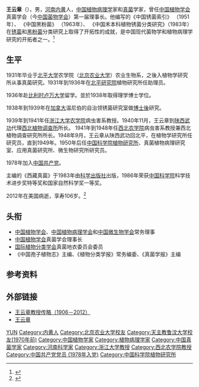 {{Infobox scientist
| birth_date        = {{birth date|1906|10|12}}
| birth_place       = [[中華民國|中国]][[河南省_(中華民國)|河南]][[内黄县|内黄]]
| death_date        = {{death date and age |2012|10|22|1906|10|12}}
| death_place       = 美国
| residence         = 
| fields            = [[植物学|植物学]]
| workplaces        = [[中国植物学会|中国植物学会]][[中国菌物学会|真菌学会]]
| alma_mater        = 
| author_abbrev_bot = 
}}

'''王云章'''（{{bd|1906年|10月12日|2012年|10月22日}}），男，[[河南|河南]][[内黄|内黄]]人，[[中华人民共和国|中国]][[中国植物学会|植物]][[病理学|病理学]]家和[[真菌|真菌]]学家，曾任[[中国植物学会|中国植物学会]]真菌学会（今[[中国菌物学会|中国菌物学会]]）第一届理事长。他编写的《中国锈菌索引》 （1951年）、 《中国黑粉菌》 （1963年）、 《中国禾本科植物锈菌分类研究》（1983年）在[[锈菌|锈菌]]和[[黑粉菌|黑粉菌]]分类研究上取得了开拓性的成就，是中国现代菌物学和植物病理学研究的开拓者之一。<ref>{{Cite web|title=王云章|url=https://xyh.cau.edu.cn/art/2012/1/9/art_22589_426747.html|access-date=2020-07-07|work=中国农业大学校友网}}</ref>

== 生平 ==
1931年毕业于[[北平大学|北平大学]]农学院（[[北京农业大学|北京农业大学]]）农业生物系{{r|ibcas80}}，之後入植物学研究所从事真菌研究{{r|ibcas80}}。1931年到1936年在[[北平研究院|北平研究院]]植物研究所任助理员。

1936年赴[[比利时|比利时]][[卢万大学|卢万大学]]留学{{r|ibcas80}}。並於1938年取得理学博士学位。

1938年到1939年在[[加拿大|加拿大]]温尼伯的自治领锈菌研究室做[[博士後|博士後]]研究。

1939年到1941年任[[浙江大学农学院|浙江大学农学院]]病虫害系教授。1940年11月，王云章到[[陝西省_(中華民國)|陕西]][[武功县|武功]]代理[[中国科学院西北植物调查所|西北植物调查所]]所长{{r|ibcas80}}。
1941年到1948年任[[西北农学院|西北农学院]]病虫害系教授兼西北植物调查研究所所长。1948年9月，王云章从陕西武功回北平，在植物学研究所任研究员{{r|ibcas80}}，直到1949年。1950年后任[[中国科学院植物研究所|中国科学院植物研究所]]、真菌植物病理研究室、应用真菌研究所、微生物研究所研究员。

1978年加入[[中国共产党|中国共产党]]。

主编的《西藏真菌》于1983年由[[科学出版社|科学出版社]]出版，1986年荣获[[中国科学院|中国科学院]]科学技术进步奖特等奖和国家自然科学奖一等奖。

2012年在美国病逝，享寿106岁。<ref>{{Cite web|title=深切悼念王云章教授|url=http://www.mycolab.org.cn/templates/T_second/index.aspx?nodeid=12&page=ContentPage&contentid=431|accessdate=2020-07-07|work=真菌学国家重点实验室|archive-date=2018-09-15|archive-url=https://web.archive.org/web/20180915115116/http://www.mycolab.org.cn/templates/T_second/index.aspx?nodeid=12|dead-url=no}}</ref>

== 头衔 ==
* [[中国植物学会|中国植物学会]]、[[中国植物病理学会|中国植物病理学会]]和[[中国微生物学会|中国微生物学会]]常务理事
* [[中国植物学会|中国植物学会]]真菌学会理事长
* [[国际植物分类学会|国际植物分类学会]]真菌地衣委员会委员
* 《中国孢子植物志》主编、《植物分类学报》常务编委、《真菌学报》主编

== 参考资料 ==
{{reflist |refs=
<ref name="ibcas80">{{cite book
 |chapter-url=http://www.ibcas.ac.cn/80/developmentCourse/02_ibcas_1929-1949.html
 |chapter=北平研究院植物学研究所纪事(1929-1949)
 |url=http://www.ibcas.ac.cn/80/
 |title=植物研究所建所80周年专题网站!
 |publisher=[[中国科学院|中国科学院]][[中国科学院植物研究所|植物研究所]]
 |date=2008
 |access-date=2021-11-12
 |language=zh-hans
 |archive-date=2021-11-12
 |archive-url=https://web.archive.org/web/20211112090835/http://www.ibcas.ac.cn/80/
 |dead-url=no
 }}</ref>
}}

== 外部链接 ==
* [http://www.mscfungi.org.cn/upload/fckeditor/File/%E7%8E%8B%E4%BA%91%E7%AB%A0%E6%95%99%E6%8E%88%E4%BC%A0%E7%95%A5%EF%BC%881906%EF%BC%8D2012%EF%BC%89.pdf 王云章教授传略（1906－2012）] {{Wayback|url=http://www.mscfungi.org.cn/upload/fckeditor/File/%E7%8E%8B%E4%BA%91%E7%AB%A0%E6%95%99%E6%8E%88%E4%BC%A0%E7%95%A5%EF%BC%881906%EF%BC%8D2012%EF%BC%89.pdf |date=20160304104446 }}
* [http://www.pwsannong.com/c/2016-04-13/565473.shtml 王云章] {{Wayback|url=http://www.pwsannong.com/c/2016-04-13/565473.shtml |date=20200707180151 }}

{{Authority control}}
{{DEFAULTSORT:Wang王}}
[[Category:王姓|YUN]]
[[Category:内黄人|Category:内黄人]]
[[Category:北京农业大学校友|Category:北京农业大学校友]]
[[Category:天主教鲁汶大学校友(1970年前)|Category:天主教鲁汶大学校友(1970年前)]]
[[Category:中国植物学家|Category:中国植物学家]]
[[Category:植物病理学家|Category:植物病理学家]]
[[Category:中国真菌学家|Category:中国真菌学家]]
[[Category:河南科学家|Category:河南科学家]]
[[Category:浙江大学教授|Category:浙江大学教授]]
[[Category:西北农学院教授|Category:西北农学院教授]]
[[Category:中国共产党党员_(1978年入党)|Category:中国共产党党员 (1978年入党)]]
[[Category:中国科学院植物研究所|Category:中国科学院植物研究所]]